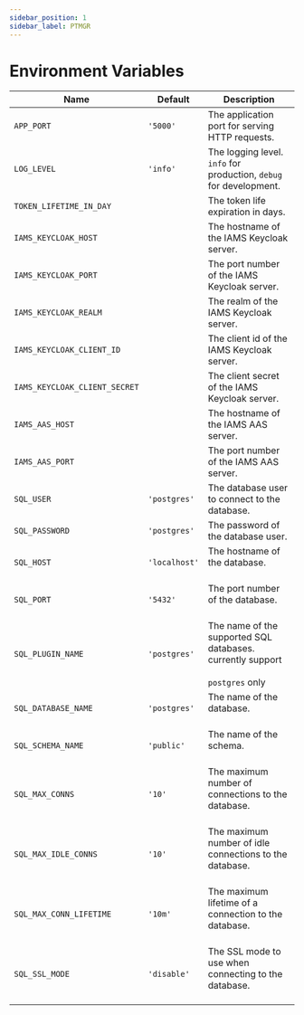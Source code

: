 ```yaml
---
sidebar_position: 1
sidebar_label: PTMGR
---
```

# Environment Variables

| Name                          | Default       | Description                                                                          |
|-------------------------------|---------------|--------------------------------------------------------------------------------------|
| `APP_PORT`                    | `'5000'`      | The application port for serving HTTP requests.                                      |
| `LOG_LEVEL`                   | `'info'`      | The logging level. `info` for production, `debug` for development.                   |
| `TOKEN_LIFETIME_IN_DAY`       |               | The token life expiration in days.                                                   |
| `IAMS_KEYCLOAK_HOST`          |               | The hostname of the IAMS Keycloak server.                                            |
| `IAMS_KEYCLOAK_PORT`          |               | The port number of the IAMS Keycloak server.                                         |
| `IAMS_KEYCLOAK_REALM`         |               | The realm of the IAMS Keycloak server.                                               |
| `IAMS_KEYCLOAK_CLIENT_ID`     |               | The client id of the IAMS Keycloak server.                                           |
| `IAMS_KEYCLOAK_CLIENT_SECRET` |               | The client secret of the IAMS Keycloak server.                                       |
| `IAMS_AAS_HOST`               |               | The hostname of the IAMS AAS server.                                                 |
| `IAMS_AAS_PORT`               |               | The port number of the IAMS AAS server.                                              |
| `SQL_USER`                    | `'postgres'`  | The database user to connect to the database.                                        |
| `SQL_PASSWORD`                | `'postgres'`  | The password of the database user.                                                   |
| `SQL_HOST`                    | `'localhost'` | The hostname of the database.                                      <br/> <br/>       |
| `SQL_PORT`                    | `'5432'`      | The port number of the database.                                   <br/> <br/>       |
| `SQL_PLUGIN_NAME`             | `'postgres'`  | The name of the supported SQL databases. currently support <br/><br/>`postgres` only |
| `SQL_DATABASE_NAME`           | `'postgres'`  | The name of the database.                                          <br/> <br/>       |
| `SQL_SCHEMA_NAME`             | `'public'`    | The name of the schema.                                            <br/> <br/>       |
| `SQL_MAX_CONNS`               | `'10'`        | The maximum number of connections to the database.                 <br/> <br/>       |
| `SQL_MAX_IDLE_CONNS`          | `'10'`        | The maximum number of idle connections to the database.            <br/> <br/>       |
| `SQL_MAX_CONN_LIFETIME`       | `'10m'`       | The maximum lifetime of a connection to the database.              <br/> <br/>       |
| `SQL_SSL_MODE`                | `'disable'`   | The SSL mode to use when connecting to the database.               <br/> <br/>       |
